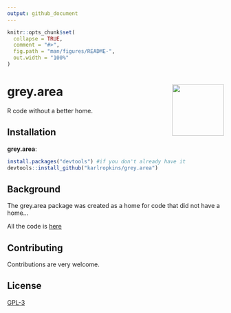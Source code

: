 ```yaml
---
output: github_document
---
```


<!-- README.md is generated from README.Rmd. Please edit that file -->

```r
knitr::opts_chunk$set(
  collapse = TRUE,
  comment = "#>",
  fig.path = "man/figures/README-",
  out.width = "100%"
)
```

# grey.area <img src="man/figures/logo.png" align="right" alt="" width="120" />

<!-- badges: start -->
<!-- badges: end -->

R code without a better home.

## Installation

**grey.area**:

```r
install.packages("devtools") #if you don't already have it
devtools::install_github("karlropkins/grey.area")
```

## Background
The grey.area package was created as a home for code that did not have a home...

All the code is [here](https://github.com/karlropkins/grey.area) 

## Contributing
Contributions are very welcome.

## License
[GPL-3](https://www.r-project.org/Licenses/GPL-3)



